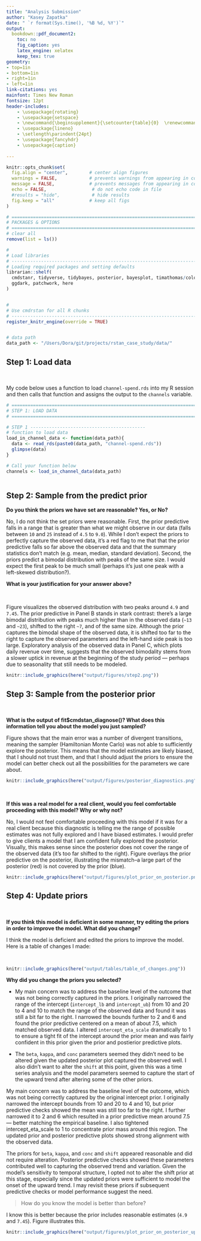 ```yaml
---
title: "Analysis Submission"
author: "Kasey Zapatka"
date: " `r format(Sys.time(), '%B %d, %Y')`"
output:
  bookdown::pdf_document2:
    toc: no
    fig_caption: yes
    latex_engine: xelatex
    keep_tex: true
geometry:
- top=1in
- bottom=1in
- right=1in
- left=1in
link-citations: yes
mainfont: Times New Roman
fontsize: 12pt
header-includes:
    - \usepackage{rotating}
    - \usepackage{setspace}
    - \newcommand{\beginsupplement}{\setcounter{table}{0}  \renewcommand{\thetable}{A\arabic{table}} \setcounter{figure}{0} \renewcommand{\thefigure}{A\arabic{figure}}}
    - \usepackage{lineno}
    - \setlength\parindent{24pt}
    - \usepackage{fancyhdr}
    - \usepackage{caption}
   
---
```


```r

knitr::opts_chunk$set(
  fig.align = "center",        # center align figures
  warnings = FALSE,            # prevents warnings from appearing in code chunk
  message = FALSE,             # prevents messages from appearing in code chunk
  echo = FALSE,                 # do not echo code in file
  #results = "hide",            # hide results
  fig.keep = "all"             # keep all figs
)

```

```r
# ==========================================================================
# PACKAGES & OPTIONS
# ==========================================================================
# clear all
remove(list = ls())

#
# Load libraries
# --------------------------------------------------------------------------
# Loading required packages and setting defaults
librarian::shelf(
  cmdstanr, tidyverse, tidybayes, posterior, bayesplot, timathomas/colorout,
  ggdark, patchwork, here
)


#
# Use cmdrstan for all R chunks
# --------------------------------------------------------------------------
register_knitr_engine(override = TRUE)


# data path
data_path <- "/Users/Dora/git/projects/rstan_case_study/data/" 

```

## Step 1: Load data {-}

<br> 

My code below uses a function to load `channel-spend.rds` into my R session and then calls that function and assigns the output to the `channels` variable.

```r

# ==========================================================================
# STEP 1: LOAD DATA
# ==========================================================================

# STEP 1 -------------------------------------------
# function to load data
load_in_channel_data <- function(data_path){
  data <- read_rds(paste0(data_path, "channel-spend.rds"))
  glimpse(data)
}

# Call your function below
channels <- load_in_channel_data(data_path)
  
```


## Step 2: Sample from the predict prior  {-}


**Do you think the priors we have set are reasonable? Yes, or No?**

No, I do not think the set priors were reasonable. First, the prior predictive falls in a range that is greater than what we might observe in our data (falls between `10` and `25` instead of `4.5` to `9.0`). While I don't expect the priors to perfectly capture the observed data, it's a red flag to me that that the prior predictive falls so far above the observed data and that the summary statistics don't match (e.g. mean, median, standard deviation). Second, the priors predict a bimodal distribution with peaks of the same size. I would expect the first peak to be much small (perhaps it's just one peak with a left-skewed distribution?). 

**What is your justification for your answer above?**

<br> 

Figure \ref{fig:step} visualizes the observed distribution with two peaks around `4.9` and `7.45`. The prior predictive in Panel B stands in stark contrast: there's a large bimodal distribution with peaks much higher than in the observed data (`~13` and `~23`), shifted to the right `~7`, and of the same size. Although the prior captures the bimodal shape of the observed data, it is shifted too far to the right to capture the observed parameters and the left-hand side peak is too large. Exploratory analysis of the observed data in Panel C, which plots daily revenue over time, suggests that the observed bimodality stems from a slower uptick in revenue at the beginning of the study period — perhaps due to seasonality that still needs to be modeled.

```r
 
knitr::include_graphics(here("output/figures/step2.png"))

```


## Step 3: Sample from the posterior prior {-}

<br> 

**What is the output of fit$cmdstan_diagnose()? What does this information tell you about the model you just sampled?**

Figure \ref{fig:diagnose} shows that the main error was a number of divergent transitions, meaning the sampler (Hamiltonian Monte Carlo) was not able to sufficiently explore the posterior. This means that the model estimates are likely biased, that I should not trust them, and that I should adjust the priors to ensure the model can better check out all the possibilities for the parameters we care about. 


```r
 
knitr::include_graphics(here("output/figures/posterior_diagnostics.png"))

```

<br> 


**If this was a real model for a real client, would you feel comfortable proceeding with this model? Why or why not?**

No, I would not feel comfortable proceeding with this model if it was for a real client because this diagnostic is telling me the range of possible estimates was not fully explored and I have biased estimates. I would prefer to give clients a model that I am confident fully explored the posterior. Visually, this makes sense since the posterior does not cover the range of the observed data (it's too far shifted to the right). Figure \ref{fig:prioronposterior} overlays the prior predictive on the posterior, illustrating the mismatch--a large part of the posterior (red) is not covered by the prior (blue).

```r
 
knitr::include_graphics(here("output/figures/plot_prior_on_posterior.png"))

```

## Step 4: Update priors {-}

<br> 

**If you think this model is deficient in some manner, try editing the priors in order to improve the model. What did you change?**

I think the model is deficient and edited the priors to improve the model. Here is a table of changes I made:

<br>

```r
 
knitr::include_graphics(here("output/tables/table_of_changes.png"))

```

**Why did you change the priors you selected?**

 - My main concern was to address the baseline level of the outcome that was not being correctly captured in the priors. I originally narrowed the range of the intercept (`intercept_lb` and `intercept_ub`) from $10$ and $20$ to $4$ and $10$ to match the range of the observed data and found it was still a bit far to the right. I narrowed the bounds further to $2$ and $6$ and found the prior predictive centered on a mean of about $7.5$, which matched observed data.  I altered `intercept_eta_scale` dramatically to 1 to ensure a tight fit of the intercept around the prior mean and was fairly confident in this prior given the prior and postierior predictive plots. 
 
 - The `beta`, `kappa`, and `conc` parameters seemed they didn't need to be altered given the updated posterior plot captured the observed well. I also  didn't want to alter the `shift` at this point, given this was a time series analysis and the model parameters seemed to capture the start of the upward trend after altering some of the other priors. 
 
 
 My main concern was to address the baseline level of the outcome, which was not being correctly captured by the original intercept prior. I originally narrowed the intercept bounds from $10$ and $20$ to $4$ and $10$, but prior predictive checks showed the mean was still too far to the right. I further narrowed it to $2$ and $6$ which resulted in a prior predictive mean around $7.5$ — better matching the empirical baseline. I also tightened intercept_eta_scale to $1$ to concentrate prior mass around this region. The updated prior and posterior predictive plots showed strong alignment with the observed data.
 
The priors for `beta`, `kappa`, and `conc` and `shift` appeared reasonable and did not require alteration. Posterior predictive checks showed these parameters contributed well to capturing the observed trend and variation. Given the model's sensitivity to temporal structure, I opted not to alter the shift prior at this stage, especially since the updated priors were sufficient to model the onset of the upward trend. I may revisit these priors if subsequent predictive checks or model performance suggest the need.

> How do you know the model is better than before?

I know this is better because the prior includes reasonable estimates (`4.9` and `7.45`). Figure \ref{fig:prioronposteriorupdated} illustrates this. 

```r
 
knitr::include_graphics(here("output/figures/plot_prior_on_posterior_updated.png"))

```
